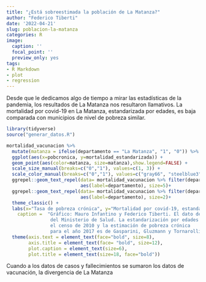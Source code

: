 ```yaml
---
title: "¿Está sobreestimada la población de La Matanza?"
author: "Federico Tiberti"
date: '2022-04-21'
slug: poblacion-la-matanza
categories: R
image:
  caption: ''
  focal_point: ''
  preview_only: yes
tags:
- R Markdown
- plot
- regression
---
```


Desde que le dedicamos algo de tiempo a mirar las estadísticas de la pandemia, los resultados de La Matanza nos resultaron llamativos. La mortalidad por covid-19 en La Matanza, estandarizada por edades, es baja comparada con municipios de nivel de pobreza similar.

```r
library(tidyverse)
source("generar_datos.R")

mortalidad_vacunacion %>% 
  mutate(matanza = ifelse(departamento == "La Matanza", "1", "0")) %>% 
  ggplot(aes(x=pobcronica, y=mortalidad_estandarizada)) + 
  geom_point(aes(color=matanza, size=matanza),show.legend=FALSE) +
  scale_size_manual(breaks=c("0","1"), values=c(1, 3)) +
  scale_color_manual(breaks=c("0","1"), values=c("gray66", "steelblue3")) +
  ggrepel::geom_text_repel(data= mortalidad_vacunacion %>% filter(departamento=="La Matanza"),
                           aes(label=departamento), size=5)+
  ggrepel::geom_text_repel(data= mortalidad_vacunacion %>% filter(departamento!="La Matanza"),
                           aes(label=departamento), size=2)+
  theme_classic() +
  labs(x="Tasa de pobreza crónica", y="Mortalidad por covid-19, estandarizada por edades", 
    caption =  "Gráfico: Mauro Infantino y Federico Tiberti. El dato de mortalidad proviene
                del Ministerio de Salud. La estandarización por edades está hecha de acuerdo con
                el censo de 2010 y la estimación de pobreza crónica 
                para el año 2017 es de Gasparini, Gluzmann y Tornarolli (2019).") +
  theme(axis.text = element_text(face="bold", size=8), 
        axis.title = element_text(face= "bold", size=12), 
        plot.caption = element_text(size=6),
        plot.title = element_text(size=18, face="bold"))

```

Cuando a los datos de casos y fallecimientos se sumaron los datos de vacunación, la divergencia de La Matanza 



